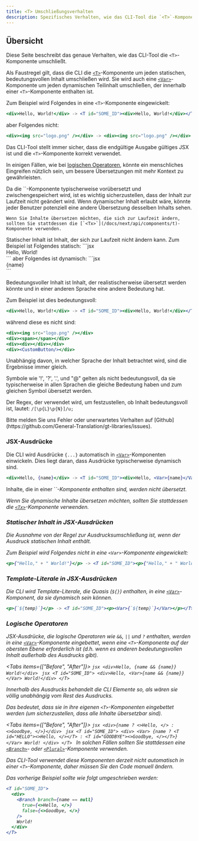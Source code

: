 ```yaml
---
title: <T> Umschließungsverhalten
description: Spezifisches Verhalten, wie das CLI-Tool die `<T>`-Komponente umschließt
---
```


## Übersicht

Diese Seite beschreibt das genaue Verhalten, wie das CLI-Tool die `<T>`-Komponente umschließt.

Als Faustregel gilt, dass die CLI die [`<T>`](/docs/next/api/components/t)-Komponente um jeden statischen, bedeutungsvollen Inhalt umschließen wird.
Sie wird auch eine [`<Var>`](/docs/next/api/components/var)-Komponente um jeden dynamischen Teilinhalt umschließen, der innerhalb einer `<T>`-Komponente enthalten ist.

Zum Beispiel wird Folgendes in eine `<T>`-Komponente eingewickelt:
```jsx
<div>Hello, World!</div> -> <T id="SOME_ID"><div>Hello, World!</div></T>
```

aber Folgendes nicht:
```jsx
<div><img src="logo.png" /></div> -> <div><img src="logo.png" /></div>
```

Das CLI-Tool stellt immer sicher, dass die endgültige Ausgabe gültiges JSX ist und die `<T>`-Komponente korrekt verwendet.

In einigen Fällen, wie bei [logischen Operatoren](#logical-operators), könnte ein menschliches Eingreifen nützlich sein, um bessere Übersetzungen mit mehr Kontext zu gewährleisten.

<Accordions>
  <Accordion title="Warum können <T>-Komponenten keinen dynamischen Inhalt umschließen?">
    Da die `<T>`-Komponente typischerweise vorübersetzt und zwischengespeichert wird, ist es wichtig sicherzustellen, dass der Inhalt zur Laufzeit nicht geändert wird.
    Wenn dynamischer Inhalt erlaubt wäre, könnte jeder Benutzer potenziell eine andere Übersetzung desselben Inhalts sehen.

    Wenn Sie Inhalte übersetzen möchten, die sich zur Laufzeit ändern, sollten Sie stattdessen die [`<Tx>`](/docs/next/api/components/t)-Komponente verwenden.
  </Accordion>
  <Accordion title='Was gilt als "statischer" Inhalt?'>
    Statischer Inhalt ist Inhalt, der sich zur Laufzeit nicht ändern kann.
    Zum Beispiel ist Folgendes statisch:
    ```jsx
    <div>Hello, World!</div>
    ```
    aber Folgendes ist dynamisch:
    ```jsx
    <div>{name}</div>
    ```
  </Accordion>
  <Accordion title='Was gilt als "bedeutungsvoller" Inhalt?'>
    
Bedeutungsvoller Inhalt ist Inhalt, der realistischerweise übersetzt werden könnte und in einer anderen Sprache eine andere Bedeutung hat.

Zum Beispiel ist dies bedeutungsvoll:
```jsx
<div>Hello, World!</div> -> <T id="SOME_ID"><div>Hello, World!</div></T>
```
während diese es nicht sind:
```jsx
<div><img src="logo.png" /></div>
<div><span></span></div>
<div><div></div></div>
<div><CustomButton/></div>
```

Unabhängig davon, in welcher Sprache der Inhalt betrachtet wird, sind die Ergebnisse immer gleich.

<Callout type="info">
  Symbole wie '!', '?', '.', und "@" gelten als nicht bedeutungsvoll, da sie typischerweise in allen Sprachen die gleiche Bedeutung haben und 
  zum gleichen Symbol übersetzt werden.
  
  Der Regex, der verwendet wird, um festzustellen, ob Inhalt bedeutungsvoll ist, lautet:
  ```/[\p{L}\p{N}]/u;```
</Callout>
  </Accordion>
</Accordions>

<Callout type="info">
  Bitte melden Sie uns Fehler oder unerwartetes Verhalten auf [Github](https://github.com/General-Translation/gt-libraries/issues).
</Callout>


### JSX-Ausdrücke

Die CLI wird Ausdrücke `{...}` automatisch in [`<Var>`](/docs/next/api/components/var)-Komponenten einwickeln.
Dies liegt daran, dass Ausdrücke typischerweise dynamisch sind. 

```jsx
<div>Hello, {name}</div> -> <T id="SOME_ID"><div>Hello, <Var>{name}</Var></div></T>
```

<Callout type="warn">
  Inhalte, die in einer `<Var>`-Komponente enthalten sind, werden nicht übersetzt. 
  
  Wenn Sie dynamische Inhalte übersetzen möchten, sollten Sie stattdessen die [`<Tx>`](/docs/next/api/components/t)-Komponente verwenden.
</Callout>

### Statischer Inhalt in JSX-Ausdrücken

Die Ausnahme von der Regel zur Ausdrucksumschließung ist, wenn der Ausdruck statischen Inhalt enthält.

Zum Beispiel wird Folgendes nicht in eine `<Var>`-Komponente eingewickelt:
```jsx
<p>{"Hello," + " World!"}</p> -> <T id="SOME_ID"><p>{"Hello," + " World!"}</p></T>
```


### Template-Literale in JSX-Ausdrücken

Die CLI wird Template-Literale, die Quasis (`${}`) enthalten, in eine [`<Var>`](/docs/next/api/components/var)-Komponent, da sie dynamisch sein können.
```jsx
<p>{`${temp}`}</p> -> <T id="SOME_ID"><p><Var>{`${temp}`}</Var></p></T>
```

### Logische Operatoren

JSX-Ausdrücke, die logische Operatoren wie `&&`, `||` und `?` enthalten, 
werden in eine [`<Var>`](/docs/next/api/components/var)-Komponente eingebettet,
wenn eine `<T>`-Komponente auf der obersten Ebene erforderlich ist (d.h. wenn es anderen bedeutungsvollen Inhalt außerhalb des Ausdrucks gibt).

<Tabs items={["Before", "After"]}>
  <Tab value="Before">
    ```jsx
    <div>Hello, {name && {name}} World!</div>
    ```
  </Tab>
  <Tab value="After">
    ```jsx
    <T id="SOME_ID">
      <div>Hello, <Var>{name && {name}}</Var> World!</div>
    </T>
    ```
  </Tab>
</Tabs>

Innerhalb des Ausdrucks behandelt die CLI Elemente so, als wären sie völlig unabhängig vom Rest des Ausdrucks.

Das bedeutet, dass sie in ihre eigenen `<T>`-Komponenten eingebettet werden (um sicherzustellen, dass alle Inhalte übersetzbar sind).

<Tabs items={["Before", "After"]}>
  <Tab value="Before">
    ```jsx
    <div>{name ? <>Hello, </> : <>Goodbye, </>}</div>
    ```
  </Tab>
  <Tab value="After">
    ```jsx
    <T id="SOME_ID">
      <div>
        <Var>
          {name ? <T id="HELLO"><>Hello, </></T> : <T id="GOODBYE"><>Goodbye, </></T>}
        </Var> World!
      </div>
    </T>
    ```
  </Tab>
</Tabs>
<Callout type="warn">
  In solchen Fällen sollten Sie stattdessen eine [`<Branch>`](/docs/next/api/components/branch)- oder [`<Plural>`](/docs/next/api/components/plural)-Komponente verwenden.

  Das CLI-Tool verwendet diese Komponenten derzeit nicht automatisch in einer `<T>`-Komponente, daher müssen Sie den Code manuell ändern.

  Das vorherige Beispiel sollte wie folgt umgeschrieben werden:
  ```jsx
  <T id="SOME_ID">
    <div>
      <Branch branch={name == null}
        true={<>Hello, </>}
        false={<>Goodbye, </>}
      />
      World!
    </div>
  </T>
  ```
</Callout>